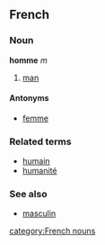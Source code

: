 ==French==
===Noun===
'''homme''' ''m''

# [[man]]

====Antonyms====
*[[femme]]

===Related terms===
*[[humain]]
*[[humanité]]

===See also===
*[[masculin]]
[[category:French nouns]]
